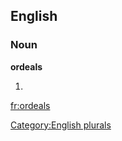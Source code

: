 
==English==

===Noun===
'''ordeals'''

# {{plural of|[[ordeal]]}}

[[Category:English plurals]]

[[fr:ordeals]]